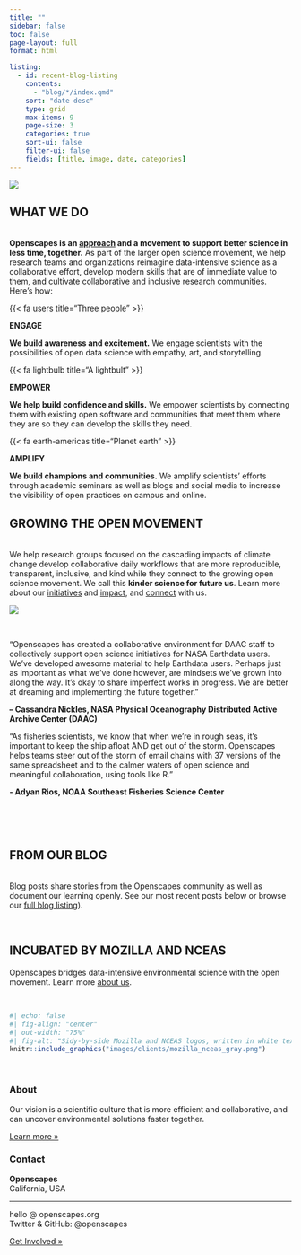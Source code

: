 ```yaml
---
title: ""
sidebar: false
toc: false
page-layout: full
format: html

listing:
  - id: recent-blog-listing
    contents:
      - "blog/*/index.qmd"
    sort: "date desc"
    type: grid
    max-items: 9
    page-size: 3
    categories: true
    sort-ui: false
    filter-ui: false
    fields: [title, image, date, categories]
---
```


::: {.column-screen}
![](images/banner_imgs/original_banners/horst_openscapes_grassland_big-text.png)
:::

::: {.column-screen}
::: {.white-div}
::: {.blue-underline .center-text}
# **WHAT WE DO**
:::

<br>
**Openscapes is an [approach](approach.qmd) and a movement to support better science in less time, together.** As part of the larger open science movement, we help research teams and organizations reimagine data-intensive science as a collaborative effort, develop modern skills that are of immediate value to them, and cultivate collaborative and inclusive research communities. Here's how:
:::
:::

::: {.column-screen}
::: {.white-div}
::: {.center-text}
::: {.grid}

::: {.g-col-4}
::: {.large-body-text .blue-text}
{{< fa users title="Three people" >}}
:::
::: {.blue-text .medium-body-text}
**ENGAGE**
:::
:::{.medium-gray1-text .small-body-text} 
**We build awareness and excitement.** We engage scientists with the possibilities of open data science with empathy, art, and storytelling.
:::
:::

::: {.g-col-4}
::: {.large-body-text .blue-text}
{{< fa lightbulb title="A lightbult" >}}
:::
::: {.blue-text .medium-body-text}
**EMPOWER**
:::
:::{.medium-gray1-text .small-body-text} 
**We help build confidence and skills.** We empower scientists by connecting them with existing open software and communities that meet them where they are so they can develop the skills they need.
:::
:::

::: {.g-col-4}
::: {.large-body-text .blue-text}
{{< fa earth-americas title="Planet earth" >}}
:::
::: {.blue-text .medium-body-text}
**AMPLIFY**
:::
:::{.medium-gray1-text .small-body-text} 
**We build champions and communities.** We amplify scientists’ efforts through academic seminars as well as blogs and social media to increase the visibility of open practices on campus and online.
:::
:::

:::
:::
:::
:::

::: {.column-screen}
::: {.light-gray-div}
::: {.blue-underline .center-text}
# **GROWING THE OPEN MOVEMENT**
:::
<br>
We help research groups focused on the cascading impacts of climate change develop collaborative daily workflows that are more reproducible, transparent, inclusive, and kind while they connect to the growing open science movement. We call this **kinder science for future us**. Learn more about our [initiatives](initiatives.qmd) and [impact](impact.qmd), and [connect](connect.qmd) with us.

<!---
We work at the intersection of actionable environmental science, open source, and data science, motivated to empower and connect groups working to mitigate the cascading impacts of climate change. Our focus is mentoring researchers and those who support research and growing the open movement around the world.
--->

![](images/numbers.png)


<br>

::: {.blockquote-gray}
“Openscapes has created a collaborative environment for DAAC staff to collectively support open science initiatives for NASA Earthdata users. We’ve developed awesome material to help Earthdata users. Perhaps just as important as what we’ve done however, are mindsets we’ve grown into along the way. It’s okay to share imperfect works in progress. We are better at dreaming and implementing the future together.”

**– Cassandra Nickles, NASA Physical Oceanography Distributed Active Archive Center (DAAC)**
:::

<!--- . --->

::: {.blockquote-gray}
“As fisheries scientists, we know that when we’re in rough seas, it’s important to keep the ship afloat AND get out of the storm. Openscapes helps teams steer out of the storm of email chains with 37 versions of the same spreadsheet and to the calmer waters of open science and meaningful collaboration, using tools like R.” 

**- Adyan Rios, NOAA Southeast Fisheries Science Center**
:::


::: {#recent-events-listing}
:::

<br>

:::
:::

<br>

::: {.column-screen}
::: {.white-div}
::: {.blue-underline .center-text}
# **FROM OUR BLOG**
:::
<br>
Blog posts share stories from the Openscapes community as well as document our learning openly. See our most recent posts below or browse our [full blog listing](blog.qmd)).

::: {#recent-blog-listing}
:::

<!-- blog listing: see Garrick Aden-Buie's site: https://github.com/gadenbuie/garrickadenbuie-com/blob/quarto/index.qmd  & Robert Mitchell's blog post: https://robertmitchellv.com/blog/2022-08-building-with-quarto/building-with-quarto.html -->

::: 
:::

<br>

::: {.column-screen}
::: {.light-gray-div}
::: {.blue-underline .center-text}
# **INCUBATED BY MOZILLA AND NCEAS**
:::

::: {.center-text}
Openscapes bridges data-intensive environmental science with the open movement. Learn more [about us](who_are_we.qmd).
:::

<br>

```r
#| echo: false
#| fig-align: "center"
#| out-width: "75%"
#| fig-alt: "Sidy-by-side Mozilla and NCEAS logos, written in white text on black background; The Mozilla logo is spelled, 'moz://a`; the NCEAS logo is the morpho butterfly to the left the the aconymn, 'NCEAS' atop the full name, 'National Center for Ecological Analysis and Synthesis'"
knitr::include_graphics("images/clients/mozilla_nceas_gray.png")
```

<!-- ::: {.grid} -->
<!-- ::: {.g-col-6} -->
<!-- ![](images/clients/mozilla.png){fig-align="center" width="80%"}  -->
<!-- ::: -->
<!-- :::{.g-col-6} -->
<!-- ![](images/clients/nceas.png){fig-align="center" width="80%"} -->
<!-- ::: -->
<!-- ::: -->

:::
:::

<br>

::: {.column-screen}
::: {.white-div}
::: {.grid}

::: {.g-col-6}
### About

Our vision is a scientific culture that is more efficient and collaborative, and can uncover environmental solutions faster together. 

[Learn more »](about.qmd)
:::

::: {.g-col-6}
### Contact

**Openscapes**\
California, USA

------------------------------------------------------------------------

hello \@ openscapes.org\
Twitter & GitHub: @openscapes

[Get Involved »](connect.qmd)
:::

:::
:::
:::


